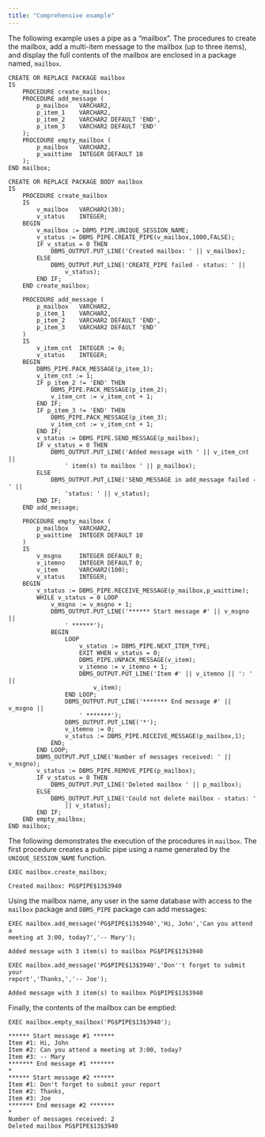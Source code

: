 ```yaml
---
title: "Comprehensive example"
---
```


The following example uses a pipe as a “mailbox”. The procedures to create the mailbox, add a multi-item message to the mailbox (up to three items), and display the full contents of the mailbox are enclosed in a package named, `mailbox`.

```text
CREATE OR REPLACE PACKAGE mailbox
IS
    PROCEDURE create_mailbox;
    PROCEDURE add_message (
        p_mailbox   VARCHAR2,
        p_item_1    VARCHAR2,
        p_item_2    VARCHAR2 DEFAULT 'END',
        p_item_3    VARCHAR2 DEFAULT 'END'
    );
    PROCEDURE empty_mailbox (
        p_mailbox   VARCHAR2,
        p_waittime  INTEGER DEFAULT 10
    );
END mailbox;

CREATE OR REPLACE PACKAGE BODY mailbox
IS
    PROCEDURE create_mailbox
    IS
        v_mailbox   VARCHAR2(30);
        v_status    INTEGER;
    BEGIN
        v_mailbox := DBMS_PIPE.UNIQUE_SESSION_NAME;
        v_status := DBMS_PIPE.CREATE_PIPE(v_mailbox,1000,FALSE);
        IF v_status = 0 THEN
            DBMS_OUTPUT.PUT_LINE('Created mailbox: ' || v_mailbox);
        ELSE
            DBMS_OUTPUT.PUT_LINE('CREATE_PIPE failed - status: ' ||
                v_status);
        END IF;
    END create_mailbox;

    PROCEDURE add_message (
        p_mailbox   VARCHAR2,
        p_item_1    VARCHAR2,
        p_item_2    VARCHAR2 DEFAULT 'END',
        p_item_3    VARCHAR2 DEFAULT 'END'
    )
    IS
        v_item_cnt  INTEGER := 0;
        v_status    INTEGER;
    BEGIN
        DBMS_PIPE.PACK_MESSAGE(p_item_1);
        v_item_cnt := 1;
        IF p_item_2 != 'END' THEN
            DBMS_PIPE.PACK_MESSAGE(p_item_2);
            v_item_cnt := v_item_cnt + 1;
        END IF;
        IF p_item_3 != 'END' THEN
            DBMS_PIPE.PACK_MESSAGE(p_item_3);
            v_item_cnt := v_item_cnt + 1;
        END IF;
        v_status := DBMS_PIPE.SEND_MESSAGE(p_mailbox);
        IF v_status = 0 THEN
            DBMS_OUTPUT.PUT_LINE('Added message with ' || v_item_cnt ||
                ' item(s) to mailbox ' || p_mailbox);
        ELSE
            DBMS_OUTPUT.PUT_LINE('SEND_MESSAGE in add_message failed - ' ||
                'status: ' || v_status);
        END IF;
    END add_message;

    PROCEDURE empty_mailbox (
        p_mailbox   VARCHAR2,
        p_waittime  INTEGER DEFAULT 10
    )
    IS
        v_msgno     INTEGER DEFAULT 0;
        v_itemno    INTEGER DEFAULT 0;
        v_item      VARCHAR2(100);
        v_status    INTEGER;
    BEGIN
        v_status := DBMS_PIPE.RECEIVE_MESSAGE(p_mailbox,p_waittime);
        WHILE v_status = 0 LOOP
            v_msgno := v_msgno + 1;
            DBMS_OUTPUT.PUT_LINE('****** Start message #' || v_msgno ||
                ' ******');
            BEGIN
                LOOP
                    v_status := DBMS_PIPE.NEXT_ITEM_TYPE;
                    EXIT WHEN v_status = 0;
                    DBMS_PIPE.UNPACK_MESSAGE(v_item);
                    v_itemno := v_itemno + 1;
                    DBMS_OUTPUT.PUT_LINE('Item #' || v_itemno || ': ' ||
                        v_item);
                END LOOP;
                DBMS_OUTPUT.PUT_LINE('******* End message #' || v_msgno ||
                    ' *******');
                DBMS_OUTPUT.PUT_LINE('*');
                v_itemno := 0;
                v_status := DBMS_PIPE.RECEIVE_MESSAGE(p_mailbox,1);
            END;
        END LOOP;
        DBMS_OUTPUT.PUT_LINE('Number of messages received: ' || v_msgno);
        v_status := DBMS_PIPE.REMOVE_PIPE(p_mailbox);
        IF v_status = 0 THEN
            DBMS_OUTPUT.PUT_LINE('Deleted mailbox ' || p_mailbox);
        ELSE
            DBMS_OUTPUT.PUT_LINE('Could not delete mailbox - status: '
                || v_status);
        END IF;
    END empty_mailbox;
END mailbox;
```

The following demonstrates the execution of the procedures in `mailbox`. The first procedure creates a public pipe using a name generated by the `UNIQUE_SESSION_NAME` function.

```text
EXEC mailbox.create_mailbox;

Created mailbox: PG$PIPE$13$3940
```

Using the mailbox name, any user in the same database with access to the `mailbox` package and `DBMS_PIPE` package can add messages:

```text
EXEC mailbox.add_message('PG$PIPE$13$3940','Hi, John','Can you attend a
meeting at 3:00, today?','-- Mary');

Added message with 3 item(s) to mailbox PG$PIPE$13$3940

EXEC mailbox.add_message('PG$PIPE$13$3940','Don''t forget to submit your
report','Thanks,','-- Joe');

Added message with 3 item(s) to mailbox PG$PIPE$13$3940
```

Finally, the contents of the mailbox can be emptied:

```text
EXEC mailbox.empty_mailbox('PG$PIPE$13$3940');

****** Start message #1 ******
Item #1: Hi, John
Item #2: Can you attend a meeting at 3:00, today?
Item #3: -- Mary
******* End message #1 *******
*
****** Start message #2 ******
Item #1: Don't forget to submit your report
Item #2: Thanks,
Item #3: Joe
******* End message #2 *******
*
Number of messages received: 2
Deleted mailbox PG$PIPE$13$3940
```
